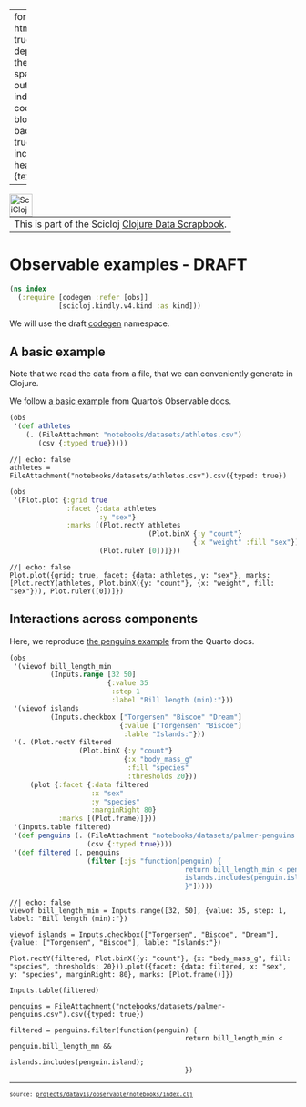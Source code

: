 
---
format:
  html: {toc: true, toc-depth: 4, theme: spacelab, output-file: index.html}
code-block-background: true
include-in-header: {text: '<link rel = "icon" href = "data:," />'}

---
<style></style><style>.printedClojure .sourceCode {
  background-color: transparent;
  border-style: none;
}
</style>
<script src="index_files/md-default0.js" type="text/javascript"></script><script src="index_files/md-default1.js" type="text/javascript"></script>

```{=html}
<table><tr><td>This is part of the Scicloj <a href="https://scicloj.github.io/clojure-data-scrapbook/">Clojure Data Scrapbook</a>.</td><a href="https://scicloj.github.io/clojure-data-scrapbook/"><img align="left" alt="SciCloj logo" src="https://scicloj.github.io/sci-cloj-logo-transparent.png" width="40" /></a></tr></table>
```



# Observable examples - DRAFT


::: {.sourceClojure}
```clojure
(ns index
  (:require [codegen :refer [obs]]
            [scicloj.kindly.v4.kind :as kind]))
```
:::


We will use the draft [codegen](./codegen) namespace.


## A basic example

Note that we read the data from a file,
that we can conveniently generate in Clojure.

We follow [a basic example](https://quarto.org/docs/interactive/ojs/libraries.html#plot)
from Quarto's Observable docs.


::: {.sourceClojure}
```clojure
(obs
 '(def athletes
    (. (FileAttachment "notebooks/datasets/athletes.csv")
       (csv {:typed true}))))
```
:::



```ojs
//| echo: false
athletes = FileAttachment("notebooks/datasets/athletes.csv").csv({typed: true})
```


::: {.sourceClojure}
```clojure
(obs
 '(Plot.plot {:grid true
              :facet {:data athletes
                      :y "sex"}
              :marks [(Plot.rectY athletes
                                  (Plot.binX {:y "count"}
                                             {:x "weight" :fill "sex"}))
                      (Plot.ruleY [0])]}))
```
:::



```ojs
//| echo: false
Plot.plot({grid: true, facet: {data: athletes, y: "sex"}, marks: [Plot.rectY(athletes, Plot.binX({y: "count"}, {x: "weight", fill: "sex"})), Plot.ruleY([0])]})
```


## Interactions across components
Here, we reproduce
[the penguins example](https://quarto.org/docs/interactive/ojs/examples/penguins.html)
from the Quarto docs.


::: {.sourceClojure}
```clojure
(obs
 '(viewof bill_length_min
          (Inputs.range [32 50]
                        {:value 35
                         :step 1
                         :label "Bill length (min):"}))
 '(viewof islands
          (Inputs.checkbox ["Torgersen" "Biscoe" "Dream"]
                           {:value ["Torgensen" "Biscoe"]
                            :lable "Islands:"}))
 '(. (Plot.rectY filtered
                 (Plot.binX {:y "count"}
                            {:x "body_mass_g"
                             :fill "species"
                             :thresholds 20}))
     (plot {:facet {:data filtered
                    :x "sex"
                    :y "species"
                    :marginRight 80}
            :marks [(Plot.frame)]}))
 '(Inputs.table filtered)
 '(def penguins (. (FileAttachment "notebooks/datasets/palmer-penguins.csv")
                   (csv {:typed true})))
 '(def filtered (. penguins
                   (filter [:js "function(penguin) {
                                           return bill_length_min < penguin.bill_length_mm &&
                                           islands.includes(penguin.island);
                                           }"]))))
```
:::



```ojs
//| echo: false
viewof bill_length_min = Inputs.range([32, 50], {value: 35, step: 1, label: "Bill length (min):"})

viewof islands = Inputs.checkbox(["Torgersen", "Biscoe", "Dream"], {value: ["Torgensen", "Biscoe"], lable: "Islands:"})

Plot.rectY(filtered, Plot.binX({y: "count"}, {x: "body_mass_g", fill: "species", thresholds: 20})).plot({facet: {data: filtered, x: "sex", y: "species", marginRight: 80}, marks: [Plot.frame()]})

Inputs.table(filtered)

penguins = FileAttachment("notebooks/datasets/palmer-penguins.csv").csv({typed: true})

filtered = penguins.filter(function(penguin) {
                                           return bill_length_min < penguin.bill_length_mm &&
                                           islands.includes(penguin.island);
                                           })
```


```{=html}
<div style="background-color:grey;height:2px;width:100%;"></div>
```



```{=html}
<div><pre><small><small>source: <a href="https://github.com/scicloj/clojure-data-scrapbook/blob/main/projects/datavis/observable/notebooks/index.clj">projects/datavis/observable/notebooks/index.clj</a></small></small></pre></div>
```
